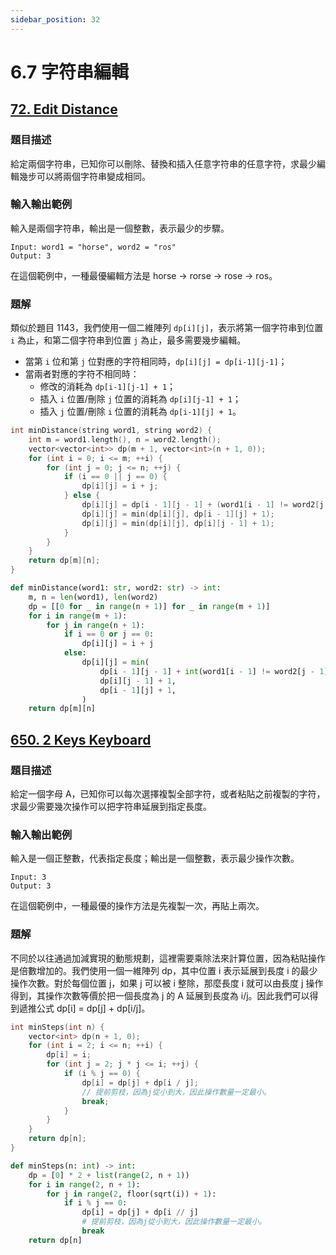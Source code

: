 ```yaml
---
sidebar_position: 32
---
```


# 6.7 字符串編輯

## [72. Edit Distance](https://leetcode.com/problems/edit-distance/)

### 題目描述

給定兩個字符串，已知你可以刪除、替換和插入任意字符串的任意字符，求最少編輯幾步可以將兩個字符串變成相同。

### 輸入輸出範例

輸入是兩個字符串，輸出是一個整數，表示最少的步驟。

```
Input: word1 = "horse", word2 = "ros"
Output: 3
```

在這個範例中，一種最優編輯方法是 horse -> rorse -> rose -> ros。

### 題解

類似於題目 1143，我們使用一個二維陣列 `dp[i][j]`，表示將第一個字符串到位置 `i` 為止，和第二個字符串到位置 `j` 為止，最多需要幾步編輯。

- 當第 `i` 位和第 `j` 位對應的字符相同時，`dp[i][j] = dp[i-1][j-1]`；
- 當兩者對應的字符不相同時：
  - 修改的消耗為 `dp[i-1][j-1] + 1`；
  - 插入 `i` 位置/刪除 `j` 位置的消耗為 `dp[i][j-1] + 1`；
  - 插入 `j` 位置/刪除 `i` 位置的消耗為 `dp[i-1][j] + 1`。

<Tabs>
<TabItem value="cpp" label="C++">

```cpp
int minDistance(string word1, string word2) {
    int m = word1.length(), n = word2.length();
    vector<vector<int>> dp(m + 1, vector<int>(n + 1, 0));
    for (int i = 0; i <= m; ++i) {
        for (int j = 0; j <= n; ++j) {
            if (i == 0 || j == 0) {
                dp[i][j] = i + j;
            } else {
                dp[i][j] = dp[i - 1][j - 1] + (word1[i - 1] != word2[j - 1]);
                dp[i][j] = min(dp[i][j], dp[i - 1][j] + 1);
                dp[i][j] = min(dp[i][j], dp[i][j - 1] + 1);
            }
        }
    }
    return dp[m][n];
}
```

</TabItem>
<TabItem value="py" label="Python">

```py
def minDistance(word1: str, word2: str) -> int:
    m, n = len(word1), len(word2)
    dp = [[0 for _ in range(n + 1)] for _ in range(m + 1)]
    for i in range(m + 1):
        for j in range(n + 1):
            if i == 0 or j == 0:
                dp[i][j] = i + j
            else:
                dp[i][j] = min(
                    dp[i - 1][j - 1] + int(word1[i - 1] != word2[j - 1]),
                    dp[i][j - 1] + 1,
                    dp[i - 1][j] + 1,
                )
    return dp[m][n]
```

</TabItem>

</Tabs>

## [650. 2 Keys Keyboard](https://leetcode.com/problems/2-keys-keyboard/)

### 題目描述

給定一個字母 A，已知你可以每次選擇複製全部字符，或者粘貼之前複製的字符，求最少需要幾次操作可以把字符串延展到指定長度。

### 輸入輸出範例

輸入是一個正整數，代表指定長度；輸出是一個整數，表示最少操作次數。

```
Input: 3
Output: 3
```

在這個範例中，一種最優的操作方法是先複製一次，再貼上兩次。

### 題解

不同於以往通過加減實現的動態規劃，這裡需要乘除法來計算位置，因為粘貼操作是倍數增加的。我們使用一個一維陣列 dp，其中位置 i 表示延展到長度 i 的最少操作次數。對於每個位置 j，如果 j 可以被 i 整除，那麼長度 i 就可以由長度 j 操作得到，其操作次數等價於把一個長度為 j 的 A 延展到長度為 i/j。因此我們可以得到遞推公式 dp[i] = dp[j] + dp[i/j]。

<Tabs>
<TabItem value="cpp" label="C++">

```cpp
int minSteps(int n) {
    vector<int> dp(n + 1, 0);
    for (int i = 2; i <= n; ++i) {
        dp[i] = i;
        for (int j = 2; j * j <= i; ++j) {
            if (i % j == 0) {
                dp[i] = dp[j] + dp[i / j];
                // 提前剪枝，因為j從小到大，因此操作數量一定最小。
                break;
            }
        }
    }
    return dp[n];
}
```

</TabItem>
<TabItem value="py" label="Python">

```py
def minSteps(n: int) -> int:
    dp = [0] * 2 + list(range(2, n + 1))
    for i in range(2, n + 1):
        for j in range(2, floor(sqrt(i)) + 1):
            if i % j == 0:
                dp[i] = dp[j] + dp[i // j]
                # 提前剪枝，因為j從小到大，因此操作數量一定最小。
                break
    return dp[n]
```

</TabItem>

</Tabs>